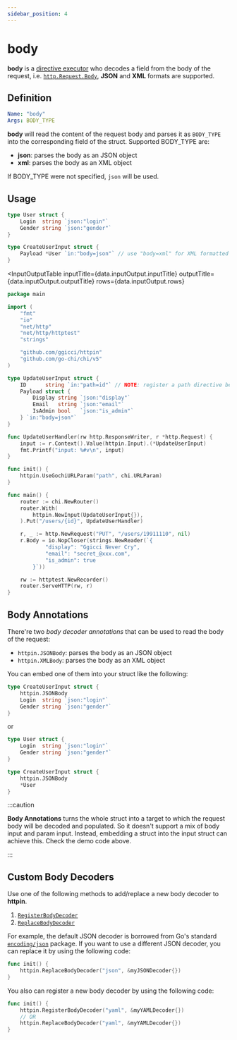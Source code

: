 ```yaml
---
sidebar_position: 4
---
```



# body

**body** is a [directive executor](/advanced/concepts#directive-executor) who decodes a field from the body of the request, i.e. [`http.Request.Body`](https://pkg.go.dev/net/http#Request), **JSON** and **XML** formats are supported.

## Definition

```yaml
Name: "body"
Args: BODY_TYPE
```

**body** will read the content of the request body and parses it as `BODY_TYPE` into the corresponding field of the struct. Supported BODY_TYPE are:

- **json**: parses the body as an JSON object
- **xml**: parses the body as an XML object

If BODY_TYPE were not specified, `json` will be used.

## Usage

```go
type User struct {
	Login  string `json:"login"`
	Gender string `json:"gender"`
}

type CreateUserInput struct {
	Payload *User `in:"body=json"` // use "body=xml" for XML formatted body
}
```

<InputOutputTable
  inputTitle={data.inputOutput.inputTitle}
  outputTitle={data.inputOutput.outputTitle}
  rows={data.inputOutput.rows}
></InputOutputTable>

<GoPlay>

```go
package main

import (
	"fmt"
	"io"
	"net/http"
	"net/http/httptest"
	"strings"

	"github.com/ggicci/httpin"
	"github.com/go-chi/chi/v5"
)

type UpdateUserInput struct {
	ID      string `in:"path=id"` // NOTE: register a path directive before using
	Payload struct {
		Display string `json:"display"`
		Email   string `json:"email"`
		IsAdmin bool   `json:"is_admin"`
	} `in:"body=json"`
}

func UpdateUserHandler(rw http.ResponseWriter, r *http.Request) {
	input := r.Context().Value(httpin.Input).(*UpdateUserInput)
	fmt.Printf("input: %#v\n", input)
}

func init() {
	httpin.UseGochiURLParam("path", chi.URLParam)
}

func main() {
	router := chi.NewRouter()
	router.With(
		httpin.NewInput(UpdateUserInput{}),
	).Put("/users/{id}", UpdateUserHandler)

	r, _ := http.NewRequest("PUT", "/users/19911110", nil)
	r.Body = io.NopCloser(strings.NewReader(`{
			"display": "Ggicci Never Cry",
			"email": "secret_@xxx.com",
			"is_admin": true
		}`))

	rw := httptest.NewRecorder()
	router.ServeHTTP(rw, r)
}
```

</GoPlay>

## Body Annotations

There're two _body decoder annotations_ that can be used to read the body of the request:

- `httpin.JSONBody`: parses the body as an JSON object
- `httpin.XMLBody`: parses the body as an XML object

You can embed one of them into your struct like the following:

```go
type CreateUserInput struct {
	httpin.JSONBody
	Login  string `json:"login"`
	Gender string `json:"gender"`
}
```

or

```go
type User struct {
	Login  string `json:"login"`
	Gender string `json:"gender"`
}

type CreateUserInput struct {
	httpin.JSONBody
	*User
}
```

:::caution

**Body Annotations** turns the whole struct into a target to which the request body
will be decoded and populated. So it doesn't support a mix of body input and
param input. Instead, embedding a struct into the input struct can achieve this.
Check the demo code above.

:::

## Custom Body Decoders

Use one of the following methods to add/replace a new body decoder to **httpin**.

1. [`RegisterBodyDecoder`](https://pkg.go.dev/github.com/ggicci/httpin#RegisterBodyDecoder)
2. [`ReplaceBodyDecoder`](https://pkg.go.dev/github.com/ggicci/httpin#ReplaceBodyDecoder)

For example, the default JSON decoder is borrowed from Go's standard [`encoding/json`](https://pkg.go.dev/encoding/json) package.
If you want to use a different JSON decoder, you can replace it by using the following code:

```go
func init() {
	httpin.ReplaceBodyDecoder("json", &myJSONDecoder{})
}
```

You also can register a new body decoder by using the following code:

```go
func init() {
	httpin.RegisterBodyDecoder("yaml", &myYAMLDecoder{})
	// OR
	httpin.ReplaceBodyDecoder("yaml", &myYAMLDecoder{})
}
```
